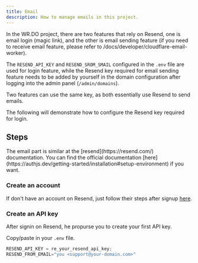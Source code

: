 ```yaml
---
title: Email
description: How to manage emails in this project.
---
```


<DocsLang en="/docs/developer/email" zh="/docs/developer/email-zh" />

In the WR.DO project, there are two features that rely on Resend, 
one is email login (magic link), and the other is email sending feature (if you need to receive email feature, 
please refer to /docs/developer/cloudflare-email-worker). 

The `RESEND_API_KEY` and `RESEND_SROM_SMAIL` configured in the `.env` file are used for login feature, 
while the Resend key required for email sending feature needs to be added by 
yourself in the domain configuration after logging into the admin panel (`/admin/domains`).

<Callout type="note">
  Two features can use the same key, as both essentially use Resend to send emails.
</Callout>

The following will demonstrate how to configure the Resend key required for login.

## Steps

<Callout type="note">
  The email part is similar at the [resend](https://resend.com/) documentation.
  You can find the official documentation
  [here](https://authjs.dev/getting-started/installation#setup-environment) if
  you want.
</Callout>

<Steps>

### Create an account

If don't have an account on Resend, just follow their steps after signup [here](https://resend.com/signup).

### Create an API key

After signin on Resend, he propurse you to create your first API key.

Copy/paste in your `.env` file.

```js
RESEND_API_KEY = re_your_resend_api_key;
RESEND_FROM_EMAIL="you <support@your-domain.com>"
```

</Steps>
